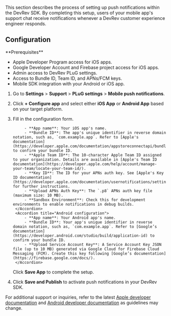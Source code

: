 This section describes the process of setting up push notifications within the DevRev SDK. By completing this setup, users of your mobile app's support chat receive notifications whenever a DevRev customer experience engineer responds.

## Configuration

<Info>
**Prerequisites**

- Apple Developer Program access for iOS apps.
- Google Developer Account and Firebase project access for iOS apps.
- Admin access to DevRev PLuG settings.
- Access to Bundle ID, Team ID, and APNs/FCM keys.
- Mobile SDK integration with your Android or iOS app.
</Info>

1. Go to **Settings** > **Support** > **PLuG settings** > **Mobile push notifications**.

2. Click **+ Configure app** and select either **iOS App** or **Android App** based on your target platform.

3. Fill in the configuration form.

    <AccordionGroup>
        <Accordion title="iOS configuration">

            - **App name**: Your iOS app's name.
            - **Bundle ID**: The app's unique identifier in reverse domain notation, such as, `com.example.app`. Refer to [Apple's documentation](https://developer.apple.com/documentation/appstoreconnectapi/bundle_ids) to confirm your bundle ID.
            - **Apple Team ID**: The 10-character Apple Team ID assigned to your organization. Details are available in [Apple's Team ID documentation](https://developer.apple.com/help/account/manage-your-team/locate-your-team-id/).
            - **Key ID**: The ID for your APNs auth key. See [Apple's Key ID documentation](https://developer.apple.com/documentation/usernotifications/setting_up_a_remote_notification_server/sending_notification_requests_to_apns) for further instructions.
            - **Upload APNs Auth Key**: The `.p8` APNs auth key file (maximum size: 10 MB).
            - **Sandbox Environment**: Check this for development environments to enable notifications in debug builds.
        </Accordion>
        <Accordion title="Android configuration">
            - **App name**: Your Android app's name.
            - **Bundle ID**: Your app's unique identifier in reverse domain notation, such as, `com.example.app`. Refer to [Google’s documentation](https://developer.android.com/studio/build/application-id) to confirm your bundle ID.
            - **Upload Service Account Key**: A Service Account Key JSON file (up to 10 MB) generated via Google Cloud for Firebase Cloud Messaging (FCM). Create this key following [Google’s documentation](https://firebase.google.com/docs/).
        </Accordion>
    </AccordionGroup>

    Click **Save App** to complete the setup.

4. Click **Save and Publish** to activate push notifications in your DevRev SDK.

For additional support or inquiries, refer to the latest [Apple developer documentation](https://developer.apple.com/) and [Android developer documentation](https://developer.android.com/) as guidelines may change.
